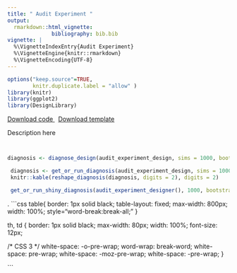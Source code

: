 ```yaml
---
title: " Audit Experiment " 
output:
  rmarkdown::html_vignette:
              bibliography: bib.bib
vignette: |
  %\VignetteIndexEntry{Audit Experiment}
  %\VignetteEngine{knitr::rmarkdown} 
  %\VignetteEncoding{UTF-8}
---
```

              
```r
options("keep.source"=TRUE,
        knitr.duplicate.label = "allow" )
library(knitr)
library(ggplot2)
library(DesignLibrary)
```
              
<div class="btn-group">
  <a class="btn btn-primary" href="http://declaredesign.org/articles/audit_experiment.R">
     <i class="fa fa-code" title = "Download code for design" fa-2x></i> Download code
  </a>
  &nbsp;
  <a class="btn btn-primary" href="http://declaredesign.org/articles/audit_experiment_designer.RDS">
     <i class="fa fa-clipboard" title = "Download template for design" fa-2x></i> Download template
  </a> 
<!--
   <a class="btn btn-primary" href="http://shiny.declaredesign.org/inspector/?topic=audit_experiment">
    <i class="fa fa-area-chart" title = "Go to the design inspector" fa-2x></i> Inspect design
  </a>
--> 
</div>
            
  

 Description here

```r
```

  
```r
```
```r
diagnosis <- diagnose_design(audit_experiment_design, sims = 1000, bootstrap = FALSE)
```
```r
 diagnosis <- get_or_run_diagnosis(audit_experiment_design, sims = 1000, bootstrap = FALSE)
 knitr::kable(reshape_diagnosis(diagnosis, digits = 2), digits = 2)
```

```r
 get_or_run_shiny_diagnosis(audit_experiment_designer(), 1000, bootstrap = FALSE)
```
                     
 
 <!-- CUSTOM CSS; PLEASE DO NOT DELETE -->.
 ```css
 table{
   border: 1px solid black;
   table-layout: fixed;
   max-width: 800px;
   width: 100%;
   style="word-break:break-all;"
 }                
 
 th, td {
   border: 1px solid black;
   max-width: 80px;
   width: 100%;
   font-size: 12px;
   
   /* CSS 3 */
     white-space: -o-pre-wrap;
   word-wrap: break-word;
   white-space: pre-wrap;
   white-space: -moz-pre-wrap;
   white-space: -pre-wrap;
 }
 
 ```

